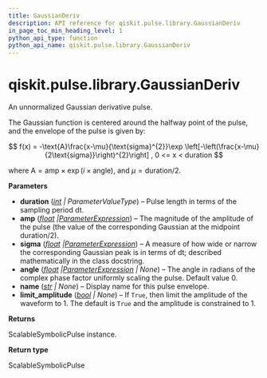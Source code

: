 ```yaml
---
title: GaussianDeriv
description: API reference for qiskit.pulse.library.GaussianDeriv
in_page_toc_min_heading_level: 1
python_api_type: function
python_api_name: qiskit.pulse.library.GaussianDeriv
---
```


<span id="qiskit-pulse-library-gaussianderiv" />

# qiskit.pulse.library.GaussianDeriv

<Function id="qiskit.pulse.library.GaussianDeriv" isDedicatedPage={true} github="https://github.com/Qiskit/qiskit/tree/stable/1.0/qiskit/pulse/library/symbolic_pulses.py#L1270-L1330" signature="qiskit.pulse.library.GaussianDeriv(duration, amp, sigma, angle=0.0, name=None, limit_amplitude=None)">
  An unnormalized Gaussian derivative pulse.

  The Gaussian function is centered around the halfway point of the pulse, and the envelope of the pulse is given by:

$$
f(x) = -\text{A}\frac{x-\mu}{\text{sigma}^{2}}\exp
\left[-\left(\frac{x-\mu}{2\text{sigma}}\right)^{2}\right]  ,  0 <= x < duration
$$

  where $\text{A} = \text{amp} \times\exp\left(i\times\text{angle}\right)$, and $\mu=\text{duration}/2$.

  **Parameters**

  *   **duration** ([*int*](https://docs.python.org/3/library/functions.html#int "(in Python v3.12)") *| ParameterValueType*) – Pulse length in terms of the sampling period dt.
  *   **amp** ([*float*](https://docs.python.org/3/library/functions.html#float "(in Python v3.12)")  *|*[*ParameterExpression*](qiskit.circuit.ParameterExpression "qiskit.circuit.ParameterExpression")) – The magnitude of the amplitude of the pulse (the value of the corresponding Gaussian at the midpoint duration/2).
  *   **sigma** ([*float*](https://docs.python.org/3/library/functions.html#float "(in Python v3.12)")  *|*[*ParameterExpression*](qiskit.circuit.ParameterExpression "qiskit.circuit.ParameterExpression")) – A measure of how wide or narrow the corresponding Gaussian peak is in terms of dt; described mathematically in the class docstring.
  *   **angle** ([*float*](https://docs.python.org/3/library/functions.html#float "(in Python v3.12)")  *|*[*ParameterExpression*](qiskit.circuit.ParameterExpression "qiskit.circuit.ParameterExpression") *| None*) – The angle in radians of the complex phase factor uniformly scaling the pulse. Default value 0.
  *   **name** ([*str*](https://docs.python.org/3/library/stdtypes.html#str "(in Python v3.12)") *| None*) – Display name for this pulse envelope.
  *   **limit\_amplitude** ([*bool*](https://docs.python.org/3/library/functions.html#bool "(in Python v3.12)") *| None*) – If `True`, then limit the amplitude of the waveform to 1. The default is `True` and the amplitude is constrained to 1.

  **Returns**

  ScalableSymbolicPulse instance.

  **Return type**

  ScalableSymbolicPulse
</Function>

